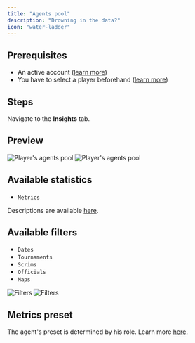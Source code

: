 ```yaml
---
title: "Agents pool"
description: "Drowning in the data?"
icon: "water-ladder"
---
```


## Prerequisites

- An active account ([learn more](/get-started/setup))
- You have to select a player beforehand ([learn more](/core/player/root))

## Steps

Navigate to the **Insights** tab.

## Preview

<Frame>
    <img
        className="block dark:hidden"
        src="./images/agents-pool/component.png"
        alt="Player's agents pool"
    />
    <img
        className="hidden dark:block"
        src="./images/agents-pool/component.png"
        alt="Player's agents pool"
    />
</Frame>

## Available statistics

- `Metrics`

Descriptions are available [here](/core/statistics-meaning).

## Available filters

- `Dates`
- `Tournaments`
- `Scrims`
- `Officials`
- `Maps`

<Frame>
    <img
        className="block dark:hidden"
        src="./images/agents-pool/filters.png"
        alt="Filters"
    />
    <img
        className="hidden dark:block"
        src="./images/agents-pool/filters.png"
        alt="Filters"
    />
</Frame>

## Metrics preset

The agent's preset is determined by his role.
Learn more [here](/core/metrics).
